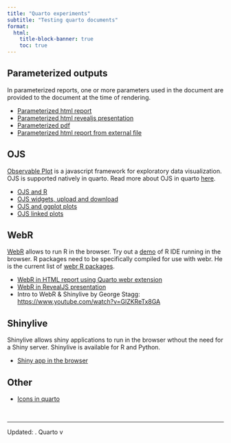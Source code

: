 ```yaml
---
title: "Quarto experiments"
subtitle: "Testing quarto documents"
format:
  html:
    title-block-banner: true
    toc: true
---
```


## Parameterized outputs

In parameterized reports, one or more parameters used in the document are provided to the document at the time of rendering.

- [Parameterized html report](documents/report/index.qmd)
- [Parameterized html revealjs presentation](documents/revealjs/index.qmd)
- [Parameterized pdf](documents/pdf/index.pdf)
- [Parameterized html report from external file](documents/param-text/index.qmd)

## OJS

[Observable Plot](https://observablehq.github.io/plot/) is a javascript framework for exploratory data visualization. OJS is supported natively in quarto. Read more about OJS in quarto [here](https://quarto.org/docs/interactive/ojs/).

- [OJS and R](documents/ojs/index.qmd)
- [OJS widgets, upload and download](documents/ojs-widgets/index.qmd)
- [OJS and ggplot plots](documents/ojs-plots/index.qmd)
- [OJS linked plots](documents/ojs-linked/index.qmd)

## WebR

[WebR](https://docs.r-wasm.org/webr/latest/) allows to run R in the browser. Try out a [demo](https://webr.r-wasm.org/latest/) of R IDE running in the browser. R packages need to be specifically compiled for use with webr. He is the current list of [webr R packages](https://repo.r-wasm.org).

- [WebR in HTML report using Quarto webr extension](documents/webr/index.qmd)
- [WebR in RevealJS presentation](documents/webr-revealjs/index.qmd)
- Intro to WebR & Shinylive by George Stagg: <https://www.youtube.com/watch?v=GlZKReTx8GA>

## Shinylive

Shinylive allows shiny applications to run in the browser wthout the need for a Shiny server. Shinylive is available for R and Python.

- [Shiny app in the browser](documents/shinylive/index.qmd)

## Other

- [Icons in quarto](documents/icons/index.qmd)

<br>

---

Updated: <?lua.date?>. Quarto v<?quarto.version?>
